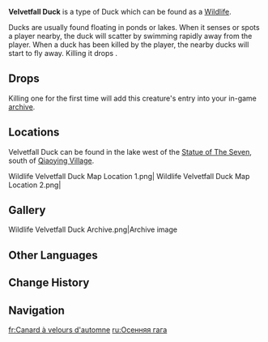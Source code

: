 {{Wildlife Infobox
|image    = Velvetfall Duck Icon.png
|family   = Birds
|group    = Ducks
|location = 
|description = These quacking water birds live in the rivers, lakes, and wetlands of Teyvat.<br>Their brown feathers remind people of autumn leaves, and the warm clothing made from their down is very popular during cold seasons, which is why they were given this name.
}}
'''Velvetfall Duck''' is a type of Duck which can be found as a [[Wildlife]].

Ducks are usually found floating in ponds or lakes. When it senses or spots a player nearby, the duck will scatter by swimming rapidly away from the player. When a duck has been killed by the player, the nearby ducks will start to fly away. Killing it drops {{Item|Fowl|30|x=1}}.

==Drops==
{{Card|Fowl|1}}

Killing one for the first time will add this creature's entry into your in-game [[archive]].

==Locations==
Velvetfall Duck can be found in the lake west of the [[Statue of The Seven]], south of [[Qiaoying Village]].
<gallery>
Wildlife Velvetfall Duck Map Location 1.png|
Wildlife Velvetfall Duck Map Location 2.png|
</gallery>

==Gallery==
<gallery>
Wildlife Velvetfall Duck Archive.png|Archive image
</gallery>

==Other Languages==
{{Other Languages
|en      = Velvetfall Duck
|zhs     = 秋绒鸭
|zhs_rm  = 
|zht     = 秋絨鴨
|zht_rm  = 
|zh_tl   = 
|ja      = 秋羽鴨
|ja_rm   = Shou'u Kamo
|ja_tl   = 
|ko      = 갈색깃 오리
|ko_rm   = 
|ko_tl   = 
|es      = Ánade plumotoño
|es_tl   = Autumnplume Duck
|fr      = Canard à velours d'automne
|fr_tl   = Fall-Velveted Duck
|ru      = Осенняя гага
|ru_tl   = Fall {{w|Eider}}
|th      = Velvetfall Duck
|vi      = Vịt Nhung Thu
|vi_tl   = 
|de      = Herbstsamtente
|de_tl   = Fall Velvet Duck
|id      = Velvetfall Duck
|pt      = Pato Roxo
|pt_tl   = 
|tr      = Kadife Tüylü Ördek
|tr_tl   = 
|it      = Anatra Vellutunno
|it_tl   = 
}}

==Change History==
{{Change History|4.4}}

==Navigation==
{{Wildlife Navbox}}

[[fr:Canard à velours d'automne]]
[[ru:Осенняя гага]]